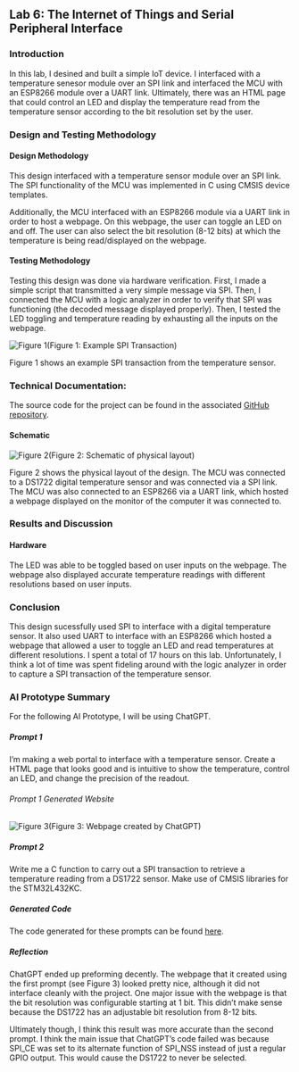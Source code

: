## Lab 6: The Internet of Things and Serial Peripheral Interface

### Introduction
In this lab, I desined and built a simple IoT device. I interfaced with a temperature senesor module over an SPI link and interfaced the MCU with an ESP8266 module over a UART link. Ultimately, there was an HTML page that could control an LED and display the temperature read from the temperature sensor according to the bit resolution set by the user.

### Design and Testing Methodology

#### Design Methodology
This design interfaced with a temperature sensor module over an SPI link. The SPI functionality of the MCU was implemented in C using CMSIS device templates.

Additionally, the MCU interfaced with an ESP8266 module via a UART link in order to host a webpage. On this webpage, the user can toggle an LED on and off. The user can also select the bit resolution (8-12 bits) at which the temperature is being read/displayed on the webpage.

#### Testing Methodology
Testing this design was done via hardware verification. First, I made a simple script that transmitted a very simple message via SPI. Then, I connected the MCU with a logic analyzer in order to verify that SPI was functioning (the decoded message displayed properly). Then, I tested the LED toggling and temperature reading by exhausting all the inputs on the webpage.

![Figure 1](images/spi_transaction.png)(Figure 1: Example SPI Transaction)

Figure 1 shows an example SPI transaction from the temperature sensor.

### Technical Documentation:
The source code for the project can be found in the associated [GitHub repository](https://github.com/mmolinar1/e155/tree/main/lab6/src).

#### Schematic

![Figure 2](images/lab6_schematic.jpeg)(Figure 2: Schematic of physical layout)

Figure 2 shows the physical layout of the design. The MCU was connected to a DS1722 digital temperature sensor and was connected via a SPI link. The MCU was also connected to an ESP8266 via a UART link, which hosted a webpage displayed on the monitor of the computer it was connected to.

### Results and Discussion

#### Hardware

The LED was able to be toggled based on user inputs on the webpage. The webpage also displayed accurate temperature readings with different resolutions based on user inputs.

### Conclusion

This design sucessfully used SPI to interface with a digital temperature sensor. It also used UART to interface with an ESP8266 which hosted a webpage that allowed a user to toggle an LED and read temperatures at different resolutions. I spent a total of 17 hours on this lab. Unfortunately, I think a lot of time was spent fideling around with the logic analyzer in order to capture a SPI transaction of the temperature sensor.

### AI Prototype Summary

For the following AI Prototype, I will be using ChatGPT.

##### Prompt 1

I’m making a web portal to interface with a temperature sensor. Create a HTML page that looks good and is intuitive to show the temperature, control an LED, and change the precision of the readout.

###### Prompt 1 Generated Website

![Figure 3](images/ai_proto_1.png)(Figure 3: Webpage created by ChatGPT)

##### Prompt 2

Write me a C function to carry out a SPI transaction to retrieve a temperature reading from a DS1722 sensor. Make use of CMSIS libraries for the STM32L432KC.

##### Generated Code
The code generated for these prompts can be found [here](https://github.com/mmolinar1/e155/tree/main/lab6/ai_proto).

##### Reflection

ChatGPT ended up preforming decently. The webpage that it created using the first prompt (see Figure 3) looked pretty nice, although it did not interface cleanly with the project. One major issue with the webpage is that the bit resolution was configurable starting at 1 bit. This didn't make sense because the DS1722 has an adjustable bit resolution from 8-12 bits.

Ultimately though, I think this result was more accurate than the second prompt. I think the main issue that ChatGPT's code failed was because SPI_CE was set to its alternate function of SPI_NSS instead of just a regular GPIO output. This would cause the DS1722 to never be selected.